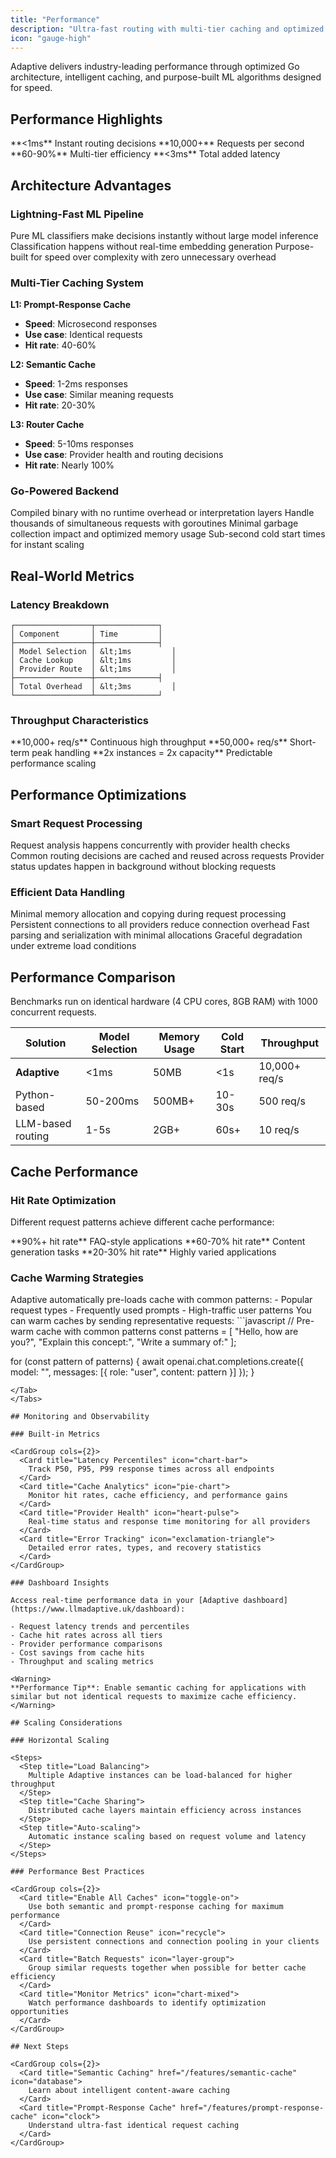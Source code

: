 ```yaml
---
title: "Performance"
description: "Ultra-fast routing with multi-tier caching and optimized Go architecture"
icon: "gauge-high"
---
```


Adaptive delivers industry-leading performance through optimized Go architecture, intelligent caching, and purpose-built ML algorithms designed for speed.

## Performance Highlights

<CardGroup cols={4}>
  <Card title="Model Selection" icon="zap">
    **&lt;1ms**  
    Instant routing decisions
  </Card>
  <Card title="Throughput" icon="chart-line">
    **10,000+**  
    Requests per second
  </Card>
  <Card title="Cache Hit Rate" icon="database">
    **60-90%**
    Multi-tier efficiency
  </Card>
  <Card title="Overhead" icon="clock">
    **&lt;3ms**  
    Total added latency
  </Card>
</CardGroup>

## Architecture Advantages

### Lightning-Fast ML Pipeline

<Steps>
  <Step title="No LLMs in Routing">
    Pure ML classifiers make decisions instantly without large model inference
  </Step>
  <Step title="Pre-computed Embeddings">
    Classification happens without real-time embedding generation
  </Step>
  <Step title="Optimized Algorithms">
    Purpose-built for speed over complexity with zero unnecessary overhead
  </Step>
</Steps>

### Multi-Tier Caching System

<Accordion title="Caching Layers">

**L1: Prompt-Response Cache**
- **Speed**: Microsecond responses
- **Use case**: Identical requests
- **Hit rate**: 40-60%

**L2: Semantic Cache**  
- **Speed**: 1-2ms responses
- **Use case**: Similar meaning requests
- **Hit rate**: 20-30%

**L3: Router Cache**
- **Speed**: 5-10ms responses  
- **Use case**: Provider health and routing decisions
- **Hit rate**: Nearly 100%

</Accordion>

### Go-Powered Backend

<CardGroup cols={2}>
  <Card title="Native Performance" icon="rocket">
    Compiled binary with no runtime overhead or interpretation layers
  </Card>
  <Card title="Massive Concurrency" icon="users">
    Handle thousands of simultaneous requests with goroutines
  </Card>
  <Card title="Memory Efficient" icon="cpu">
    Minimal garbage collection impact and optimized memory usage
  </Card>
  <Card title="Fast Startup" icon="play">
    Sub-second cold start times for instant scaling
  </Card>
</CardGroup>

## Real-World Metrics

### Latency Breakdown

```text
┌─────────────────┬──────────────┐
│ Component       │ Time         │
├─────────────────┼──────────────┤
│ Model Selection │ &lt;1ms         │
│ Cache Lookup    │ &lt;1ms         │
│ Provider Route  │ &lt;1ms         │
├─────────────────┼──────────────┤
│ Total Overhead  │ &lt;3ms         │
└─────────────────┴──────────────┘
```

### Throughput Characteristics

<CardGroup cols={3}>
  <Card title="Sustained Load" icon="server">
    **10,000+ req/s**  
    Continuous high throughput
  </Card>
  <Card title="Burst Capacity" icon="trending-up">
    **50,000+ req/s**  
    Short-term peak handling
  </Card>
  <Card title="Linear Scaling" icon="expand">
    **2x instances = 2x capacity**  
    Predictable performance scaling
  </Card>
</CardGroup>

## Performance Optimizations

### Smart Request Processing

<Steps>
  <Step title="Parallel Classification">
    Request analysis happens concurrently with provider health checks
  </Step>
  <Step title="Pre-computed Routes">
    Common routing decisions are cached and reused across requests
  </Step>
  <Step title="Async Health Checks">
    Provider status updates happen in background without blocking requests
  </Step>
</Steps>

### Efficient Data Handling

<CardGroup cols={2}>
  <Card title="Zero-Copy Operations" icon="copy">
    Minimal memory allocation and copying during request processing
  </Card>
  <Card title="Connection Pooling" icon="network-wired">
    Persistent connections to all providers reduce connection overhead
  </Card>
  <Card title="Optimized JSON" icon="code">
    Fast parsing and serialization with minimal allocations
  </Card>
  <Card title="Resource Management" icon="gauge">
    Graceful degradation under extreme load conditions
  </Card>
</CardGroup>

## Performance Comparison

<Note>
Benchmarks run on identical hardware (4 CPU cores, 8GB RAM) with 1000 concurrent requests.
</Note>

| Solution | Model Selection | Memory Usage | Cold Start | Throughput |
|----------|----------------|--------------|------------|------------|
| **Adaptive** | &lt;1ms | 50MB | &lt;1s | 10,000+ req/s |
| Python-based | 50-200ms | 500MB+ | 10-30s | 500 req/s |
| LLM-based routing | 1-5s | 2GB+ | 60s+ | 10 req/s |

## Cache Performance

### Hit Rate Optimization

Different request patterns achieve different cache performance:

<CardGroup cols={3}>
  <Card title="Repeated Queries" icon="repeat">
    **90%+ hit rate**  
    FAQ-style applications
  </Card>
  <Card title="Similar Content" icon="clone">
    **60-70% hit rate**  
    Content generation tasks
  </Card>
  <Card title="Unique Requests" icon="snowflake">
    **20-30% hit rate**  
    Highly varied applications
  </Card>
</CardGroup>

### Cache Warming Strategies

<Tabs>
<Tab title="Automatic Warming">
Adaptive automatically pre-loads cache with common patterns:
- Popular request types
- Frequently used prompts  
- High-traffic user patterns
</Tab>

<Tab title="Manual Pre-loading">
You can warm caches by sending representative requests:
```javascript
// Pre-warm cache with common patterns
const patterns = [
  "Hello, how are you?",
  "Explain this concept:",
  "Write a summary of:"
];

for (const pattern of patterns) {
  await openai.chat.completions.create({
    model: "",
    messages: [{ role: "user", content: pattern }]
  });
}
```
</Tab>
</Tabs>

## Monitoring and Observability

### Built-in Metrics

<CardGroup cols={2}>
  <Card title="Latency Percentiles" icon="chart-bar">
    Track P50, P95, P99 response times across all endpoints
  </Card>
  <Card title="Cache Analytics" icon="pie-chart">
    Monitor hit rates, cache efficiency, and performance gains
  </Card>
  <Card title="Provider Health" icon="heart-pulse">
    Real-time status and response time monitoring for all providers
  </Card>
  <Card title="Error Tracking" icon="exclamation-triangle">
    Detailed error rates, types, and recovery statistics
  </Card>
</CardGroup>

### Dashboard Insights

Access real-time performance data in your [Adaptive dashboard](https://www.llmadaptive.uk/dashboard):

- Request latency trends and percentiles
- Cache hit rates across all tiers
- Provider performance comparisons
- Cost savings from cache hits
- Throughput and scaling metrics

<Warning>
**Performance Tip**: Enable semantic caching for applications with similar but not identical requests to maximize cache efficiency.
</Warning>

## Scaling Considerations

### Horizontal Scaling

<Steps>
  <Step title="Load Balancing">
    Multiple Adaptive instances can be load-balanced for higher throughput
  </Step>
  <Step title="Cache Sharing">
    Distributed cache layers maintain efficiency across instances  
  </Step>
  <Step title="Auto-scaling">
    Automatic instance scaling based on request volume and latency
  </Step>
</Steps>

### Performance Best Practices

<CardGroup cols={2}>
  <Card title="Enable All Caches" icon="toggle-on">
    Use both semantic and prompt-response caching for maximum performance
  </Card>
  <Card title="Connection Reuse" icon="recycle">
    Use persistent connections and connection pooling in your clients
  </Card>
  <Card title="Batch Requests" icon="layer-group">
    Group similar requests together when possible for better cache efficiency
  </Card>
  <Card title="Monitor Metrics" icon="chart-mixed">
    Watch performance dashboards to identify optimization opportunities
  </Card>
</CardGroup>

## Next Steps

<CardGroup cols={2}>
  <Card title="Semantic Caching" href="/features/semantic-cache" icon="database">
    Learn about intelligent content-aware caching
  </Card>
  <Card title="Prompt-Response Cache" href="/features/prompt-response-cache" icon="clock">
    Understand ultra-fast identical request caching
  </Card>
</CardGroup>